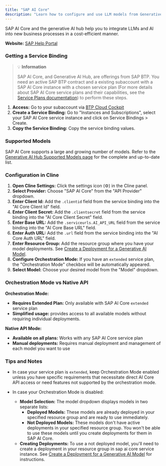 ```yaml
---
title: "SAP AI Core"
description: "Learn how to configure and use LLM models from Generative AI Hub in SAP AI Core with Cline."
---
```


SAP AI Core and the generative AI hub help you to integrate LLMs and AI into new business processes in a cost-efficient manner.

**Website:** [SAP Help Portal](https://help.sap.com/docs/sap-ai-core/sap-ai-core-service-guide/what-is-sap-ai-core)

### Getting a Service Binding

> 💡 **Information**
>
> SAP AI Core, and Generative AI Hub, are offerings from SAP BTP.
> You need an active SAP BTP contract and a existing subaccount with a SAP AI Core instance with a chosen service plan (For more details about SAP AI Core service plans and their capabilities, see the [Service Plans documentation](https://help.sap.com/docs/sap-ai-core/sap-ai-core-service-guide/service-plans)) to perform these steps.

1. **Access:** Go to your subaccount via [BTP Cloud Cockpit](cockpit.btp.cloud.sap/cockpit)
2. **Create a Service Binding:** Go to "Instances and Subscriptions", select your SAP AI Core service instance and click on Service Bindings > Create.
3. **Copy the Service Binding:** Copy the service binding values.

### Supported Models

SAP AI Core supports a large and growing number of models.
Refer to the [Generative AI Hub Supported Models page](https://me.sap.com/notes/3437766) for the complete and up-to-date list.

### Configuration in Cline

1.  **Open Cline Settings:** Click the settings icon (⚙️) in the Cline panel.
2.  **Select Provider:** Choose "SAP AI Core" from the "API Provider" dropdown.
3.  **Enter Client Id:** Add the `.clientid` field from the service binding into the "AI Core Client Id" field.
4.  **Enter Client Secret:** Add the `.clientsecret` field from the service binding into the "AI Core Client Secret" field.
5.  **Enter Base URL:** Add the `.serviceurls.AI_API_URL` field from the service binding into the "AI Core Base URL" field.
6.  **Enter Auth URL:** Add the `.url` field from the service binding into the "AI Core Auth URL" field.
7.  **Enter Resource Group:** Add the resource group where you have your model deployments. See [Create a Deployment for a Generative AI Model](https://help.sap.com/docs/sap-ai-core/sap-ai-core-service-guide/create-deployment-for-generative-ai-model-in-sap-ai-core).
8.  **Configure Orchestration Mode:** If you have an `extended` service plan, the "Orchestration Mode" checkbox will be automatically appeared.
9.  **Select Model:** Choose your desired model from the "Model" dropdown.

### Orchestration Mode vs Native API

**Orchestration Mode:**
- **Requires Extended Plan:** Only available with SAP AI Core `extended` service plan
- **Simplified usage:** provides access to all available models without requiring individual deployments.

**Native API Mode:**
- **Available on all plans:** Works with any SAP AI Core service plan
- **Manual deployments:** Requires manual deployment and management of each model you want to use

### Tips and Notes

- In case your service plan is `extended`, keep Orchestration Mode enabled unless you have specific requirements that necessitate direct AI Core API access or need features not supported by the orchestration mode.

- In case your Orchestration Mode is disabled:
    -   **Model Selection:** The model dropdown displays models in two separate lists:
        -   **Deployed Models:** These models are already deployed in your specified resource group and are ready to use immediately.
        -   **Not Deployed Models:** These models don't have active deployments in your specified resource group. You won't be able to use these models until you create deployments for them in SAP AI Core.
    -   **Creating Deployments:** To use a not deployed model, you'll need to create a deployment in your resource group in sap ai core service instance. See [Create a Deployment for a Generative AI Model](https://help.sap.com/docs/sap-ai-core/sap-ai-core-service-guide/create-deployment-for-generative-ai-model-in-sap-ai-core) for instructions.
